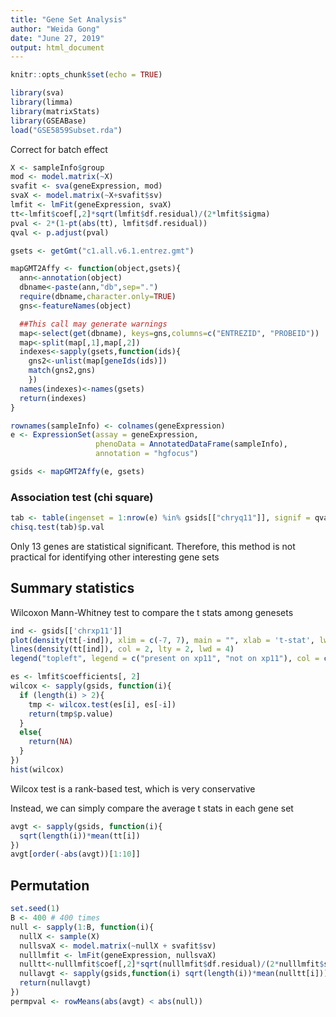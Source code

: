 ```yaml
---
title: "Gene Set Analysis"
author: "Weida Gong"
date: "June 27, 2019"
output: html_document
---
```


```r
knitr::opts_chunk$set(echo = TRUE)
```

```r
library(sva)
library(limma)
library(matrixStats)
library(GSEABase)
load("GSE5859Subset.rda")
```

Correct for batch effect

```r
X <- sampleInfo$group
mod <- model.matrix(~X)
svafit <- sva(geneExpression, mod)
svaX <- model.matrix(~X+svafit$sv)
lmfit <- lmFit(geneExpression, svaX)
tt<-lmfit$coef[,2]*sqrt(lmfit$df.residual)/(2*lmfit$sigma)
pval <- 2*(1-pt(abs(tt), lmfit$df.residual))
qval <- p.adjust(pval)
```



```r
gsets <- getGmt("c1.all.v6.1.entrez.gmt")

mapGMT2Affy <- function(object,gsets){
  ann<-annotation(object)
  dbname<-paste(ann,"db",sep=".")
  require(dbname,character.only=TRUE)
  gns<-featureNames(object)

  ##This call may generate warnings
  map<-select(get(dbname), keys=gns,columns=c("ENTREZID", "PROBEID"))
  map<-split(map[,1],map[,2])
  indexes<-sapply(gsets,function(ids){
    gns2<-unlist(map[geneIds(ids)])
    match(gns2,gns)
    })
  names(indexes)<-names(gsets)
  return(indexes)
}

rownames(sampleInfo) <- colnames(geneExpression)
e <- ExpressionSet(assay = geneExpression,
                   phenoData = AnnotatedDataFrame(sampleInfo),
                   annotation = "hgfocus")

gsids <- mapGMT2Affy(e, gsets)
```

### Association test (chi square)

```r
tab <- table(ingenset = 1:nrow(e) %in% gsids[["chryq11"]], signif = qval < 0.05)
chisq.test(tab)$p.val
```

Only 13 genes are statistical significant. Therefore, this method is not practical for identifying other interesting gene sets

## Summary statistics

Wilcoxon Mann-Whitney test to compare the t stats among genesets

```r
ind <- gsids[['chrxp11']]
plot(density(tt[-ind]), xlim = c(-7, 7), main = "", xlab = 't-stat', lwd = 4)
lines(density(tt[ind]), col = 2, lty = 2, lwd = 4)
legend("topleft", legend = c("present on xp11", "not on xp11"), col = c(2, 1), lty = c(2, 1))
```
```r
es <- lmfit$coefficients[, 2]
wilcox <- sapply(gsids, function(i){
  if (length(i) > 2){
    tmp <- wilcox.test(es[i], es[-i])
    return(tmp$p.value)
  }
  else{
    return(NA)
  }
})
hist(wilcox)
```

Wilcox test is a rank-based test, which is very conservative

Instead, we can simply compare the average t stats in each gene set
```r
avgt <- sapply(gsids, function(i){
  sqrt(length(i))*mean(tt[i])
})
avgt[order(-abs(avgt))[1:10]]
```


## Permutation

```r
set.seed(1)
B <- 400 # 400 times
null <- sapply(1:B, function(i){
  nullX <- sample(X)
  nullsvaX <- model.matrix(~nullX + svafit$sv)
  nulllmfit <- lmFit(geneExpression, nullsvaX)
  nulltt<-nulllmfit$coef[,2]*sqrt(nulllmfit$df.residual)/(2*nulllmfit$sigma)
  nullavgt <- sapply(gsids,function(i) sqrt(length(i))*mean(nulltt[i]))
  return(nullavgt)
})
permpval <- rowMeans(abs(avgt) < abs(null))
```



